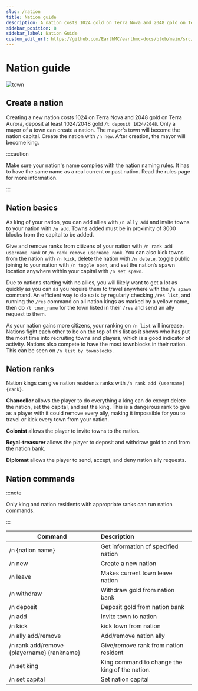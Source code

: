 ```yaml
---
slug: /nation
title: Nation guide
description: A nation costs 1024 gold on Terra Nova and 2048 gold on Terra Aurora. Deposit at least 1024/2048 to the town bank using /t deposit 1024/2048. Only a mayor of a town can create a nation. The mayor's town will become the nation's capital. Create the nation with /n new.
sidebar_position: 8
sidebar_label: Nation Guide
custom_edit_url: https://github.com/EarthMC/earthmc-docs/blob/main/src/docs/nation.mdx
---
```

# Nation guide

![town](/img/nation.webp)

## Create a nation
Creating a new nation costs 1024 on Terra Nova and 2048 gold on Terra Aurora, deposit at least 1024/2048 gold `/t deposit 1024/2048`. Only a mayor of a town can create a nation. The mayor's town will become the nation capital. Create the nation with `/n new`. After creation, the mayor will become king.

:::caution

Make sure your nation's name complies with the nation naming rules. It has to have the same name as a real current or past nation. Read the rules page for more information.

:::

## Nation basics
As king of your nation, you can add allies with `/n ally add` and invite towns to your nation with `/n add`. Towns added must be in proximity of 3000 blocks from the capital to be added.

Give and remove ranks from citizens of your nation with `/n rank add username rank` or `/n rank remove username rank`. You can also kick towns from the nation with `/n kick`, delete the nation with `/n delete`, toggle public joining to your nation with `/n toggle open`, and set the nation’s spawn location anywhere within your capital with `/n set spawn`.

Due to nations starting with no allies, you will likely want to get a lot as quickly as you can as you require them to travel anywhere with the `/n spawn` command. An efficient way to do so is by regularly checking `/res list`, and running the `/res` command on all nation kings as marked by a yellow name, then do `/t town_name` for the town listed in their `/res` and send an ally request to them.

As your nation gains more citizens, your ranking on `/n list` will increase. Nations fight each other to be on the top of this list as it shows who has put the most time into recruiting towns and players, which is a good indicator of activity. Nations also compete to have the most townblocks in their nation. This can be seen on `/n list by townblocks`.

## Nation ranks
Nation kings can give nation residents ranks with `/n rank add {username} {rank}`.

**Chancellor** allows the player to do everything a king can do except delete the nation, set the capital, and set the king. This is a dangerous rank to give as a player with it could remove every ally, making it impossible for you to travel or kick every town from your nation.

**Colonist** allows the player to invite towns to the nation.

**Royal-treasurer** allows the player to deposit and withdraw gold to and from the nation bank.

**Diplomat** allows the player to send, accept, and deny nation ally requests.

## Nation commands
:::note

Only king and nation residents with appropriate ranks can run nation commands.

:::

| Command       | Description          |
| ------------- |:-------------|
| /n {nation name}     | Get information of specified nation |
| /n new     | Create a new nation |
| /n leave     | Makes current town leave nation |
| /n withdraw     | Withdraw gold from nation bank |
| /n deposit     | Deposit gold from nation bank |
| /n add     | Invite town to nation |
| /n kick     | kick town from nation |
| /n ally add/remove   | Add/remove nation ally |
| /n rank add/remove {playername} {rankname}  | Give/remove rank from nation resident |
| /n set king     | King command to change the king of the nation. |
| /n set capital     | Set nation capital |
